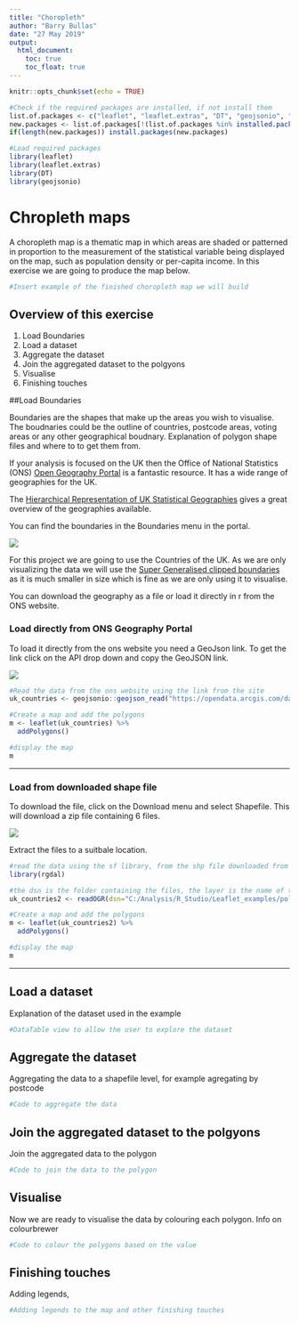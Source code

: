 ```yaml
---
title: "Choropleth"
author: "Barry Bullas"
date: "27 May 2019"
output: 
  html_document:
    toc: true
    toc_float: true
---
```


```r
knitr::opts_chunk$set(echo = TRUE)

#Check if the required packages are installed, if not install them
list.of.packages <- c("leaflet", "leaflet.extras", "DT", "geojsonio", "rgdal")
new.packages <- list.of.packages[!(list.of.packages %in% installed.packages()[,"Package"])]
if(length(new.packages)) install.packages(new.packages)

#Load required packages
library(leaflet)
library(leaflet.extras)
library(DT)
library(geojsonio)
```

# Chropleth maps

A choropleth map is a thematic map in which areas are shaded or patterned in proportion to the measurement of the statistical variable being displayed on the map, such as population density or per-capita income.  In this exercise we are going to produce the map below.


```r
#Insert example of the finished choropleth map we will build
```

## Overview of this exercise

1. Load Boundaries
2. Load a dataset
3. Aggregate the dataset
4. Join the aggregated dataset to the polgyons
5. Visualise
6. Finishing touches

##Load Boundaries

Boundaries are the shapes that make up the areas you wish to visualise.  The boudnaries could be the outline of countries, postcode areas, voting areas or any other geographical boudnary.  Explanation of polygon shape files and where to to get them from.

If your analysis is focused on the UK then the Office of National Statistics (ONS) [Open Geography Portal](http://geoportal.statistics.gov.uk/) is a fantastic resource. It has a wide range of geographies for the UK.  

The [Hierarchical Representation of UK Statistical Geographies](https://geoportal.statistics.gov.uk/datasets/hierarchical-representation-of-uk-statistical-geographies-december-2018) gives a great overview of the geographies available.

You can find the boundaries in the Boundaries menu in the portal.

![](img/ons_boundaries.png)


For this project we are going to use the Countries of the UK.  As we are only visualizing the data we will use the [Super Generalised clipped boundaries](https://geoportal.statistics.gov.uk/datasets/countries-december-2017-super-generalised-clipped-boundaries-in-great-britain) as it is much smaller in size which is fine as we are only using it to visualise.

You can download the geography as a file or load it directly in r from the ONS website. 

### Load directly from ONS Geography Portal
To load it directly from the ons website you need a GeoJson link.  To get the link click on the API drop down and copy the GeoJSON link.

![](img/ons_GeoJSON.png)


```r
#Read the data from the ons website using the link from the site
uk_countries <- geojsonio::geojson_read("https://opendata.arcgis.com/datasets/c362832ce5d14728a6fb2b079525be0b_3.geojson", what = "sp")

#Create a map and add the polygons
m <- leaflet(uk_countries) %>%
  addPolygons()

#display the map
m
```

***

### Load from downloaded shape file

To download the file, click on the Download menu and select Shapefile.  This will download a zip file containing 6 files.  

![](img/ons_download.png)

Extract the files to a suitbale location.

```r
#read the data using the sf library, from the shp file downloaded from the ONS website
library(rgdal)

#the dsn is the folder containing the files, the layer is the name of the shape file
uk_countries2 <- readOGR(dsn="C:/Analysis/R_Studio/Leaflet_examples/polygons", layer =  "Countries_December_2017_Super_Generalised_Clipped_Boundaries_in_Great_Britain")

#Create a map and add the polygons
m <- leaflet(uk_countries2) %>%
  addPolygons()

#display the map
m
```

***

## Load a dataset

Explanation of the dataset used in the example

```r

#DataTable view to allow the user to explore the dataset
```


## Aggregate the dataset

Aggregating the data to a shapefile level, for example agregating by postcode

```r
#Code to aggregate the data
```

## Join the aggregated dataset to the polgyons

Join the aggregated data to the polygon

```r
#Code to join the data to the polygon
```

## Visualise

Now we are ready to visualise the data by colouring each polygon.  Info on colourbrewer

```r
#Code to colour the polygons based on the value
```

## Finishing touches

Adding legends, 

```r
#Adding legends to the map and other finishing touches
```








